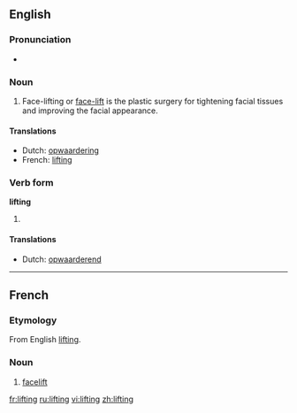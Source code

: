 {{wikipedia}}
==English==

===Pronunciation===
*{{audio|en-us-lifting.ogg|Audio (US)}}


===Noun===
{{en-noun}}

# Face-lifting or [[face-lift]] is the plastic surgery for tightening facial tissues and improving the facial appearance.

====Translations====
*Dutch: [[opwaardering]] {{f}}
*French: [[#French|lifting]] {{m}}

===Verb form===
'''lifting'''

# {{present participle of|lift}}

====Translations====
*Dutch: [[opwaarderend]]

----

==French==

===Etymology===
From English [[#Noun|lifting]].

===Noun===
{{fr-noun|m}}

# [[facelift]]

[[fr:lifting]]
[[ru:lifting]]
[[vi:lifting]]
[[zh:lifting]]